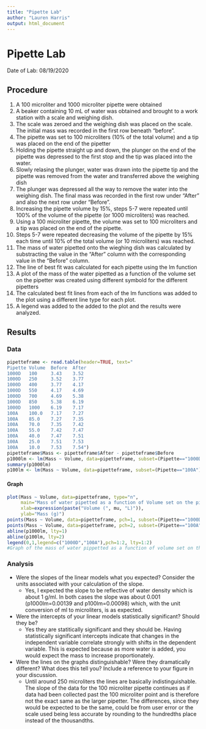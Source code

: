 ```yaml
---
title: "Pipette Lab"
author: "Lauren Harris"
output: html_document
---
```

# Pipette Lab
Date of Lab: 08/19/2020

## **Procedure**
1. A 100 microliter and 1000 microliter pipette were obtained
1. A beaker containing 10 mL of water was obtained and brought to a work station with a scale and weighing dish. 
1. The scale was zeroed and the weighing dish was placed on the scale. The initial mass was recorded in the first row beneath "before". 
1. The pipette was set to 100 microliters (10% of the total volume) and a tip was placed on the end of the pipetter
1. Holding the pipette straight up and down, the plunger on the end of the pipette was depressed to the first stop and the tip was placed into the water.
1. Slowly relasing the plunger, water was drawn into the pipette tip and the pipette was removed from the water and transferred above the weighing dish
1. The plunger was depressed all the way to remove the water into the weighing dish. The final mass was recorded in the first row under "After" and also the next row under "Before".
1. Increasing the pipette volume by 15%, steps 5-7 were repeated until 100% of the volume of the pipette (or 1000 microliters) was reached. 
1. Using a 100 microliter pipette, the volume was set to 100 microliters and a tip was placed on the end of the pipette.
1. Steps 5-7 were repeated decreasing the volume of the pipette by 15% each time until 10% of the total volume (or 10 microliters) was reached. 
1. The mass of water pipetted onto the wieghing dish was calculated by substracting the value in the "After" column with the corresponding value in the "Before" column.
1. The line of best fit was calculated for each pipette using the lm function 
1. A plot of the mass of the water pipetted as a function of the volume set on the pipetter was created using different symbold for the different pipetters
1. The calculated best fit lines from each of the lm functions was added to the plot using a different line type for each plot. 
1. A legend was added to the added to the plot and the results were analyzed. 

## **Results**
### Data
```r
pipetteframe <- read.table(header=TRUE, text="
Pipette Volume  Before  After
1000D   100     3.43    3.52
1000D   250     3.52    3.77
1000D   400     3.77    4.17
1000D   550     4.17    4.69
1000D   700     4.69    5.38
1000D   850     5.38    6.19
1000D   1000    6.19    7.17
100A    100.0   7.17    7.27
100A    85.0    7.27    7.35
100A    70.0    7.35    7.42
100A    55.0    7.42    7.47
100A    40.0    7.47    7.51
100A    25.0    7.51    7.53
100A    10.0    7.53    7.54")
pipetteframe$Mass <- pipetteframe$After - pipetteframe$Before
p1000lm <- lm(Mass ~ Volume, data=pipetteframe, subset=(Pipette=="1000D"))
summary(p1000lm)
p100lm <- lm(Mass ~ Volume, data=pipetteframe, subset=(Pipette=="100A"))

```

#### Graph

```r
plot(Mass ~ Volume, data=pipetteframe, type="n",
     main="Mass of water pipetted as a function of Volume set on the pipetter",
     xlab=expression(paste("Volume (", mu, "L)")),
     ylab="Mass (g)")
points(Mass ~ Volume, data=pipetteframe, pch=1, subset=(Pipette=="1000D"))
points(Mass ~ Volume, data=pipetteframe, pch=2, subset=(Pipette=="100A"))
abline(p1000lm, lty=1)
abline(p100lm, lty=2)
legend(0,1,legend=c("1000D","100A"),pch=1:2, lty=1:2)
#Graph of the mass of water pippetted as a function of volume set on the pipetter
```

### Analysis
* Were the slopes of the linear models what you expected? Consider the units associated with your calculation of the slope.
  * Yes, I expected the slope to be reflective of water density which is about 1 g/ml. In both cases the slope was about 0.001 (p1000lm=0.00139 and p100lm=0.00098) which, with the unit conversion of ml to microliters, is as expected.
* Were the intercepts of your linear models statistically significant? Should they be?
  * Yes they are statitically significant and they should be. Having statistically significant intercepts indicate that changes in the independent variable correlate strongly with shifts in the dependent variable. This is expected because as more water is added, you would expect the mass to increase proportionately. 
* Were the lines on the graphs distinguishable? Were they dramatically different? What does this tell you? Include a reference to your figure in your discussion.
  * Until around 250 microliters the lines are basically indistinguishable. The slope of the data for the 100 microliter pipette continues as if data had been collected past the 100 microliter point and is therefore not the exact same as the larger pipetter. The differences, since they would be expected to be the same, could be from user error or the scale used being less accurate by rounding to the hundredths place instead of the thousandths. 
